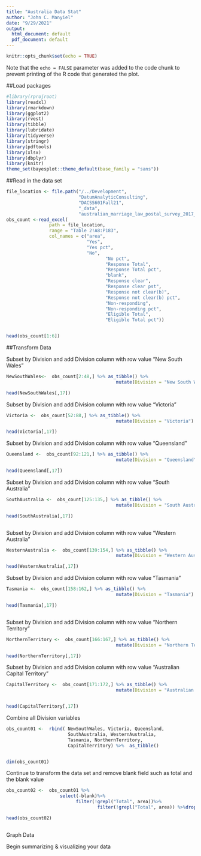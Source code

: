```yaml
---
title: "Australia Data Stat"
author: "John C. Manyiel"
date: "9/29/2021"
output:
  html_document: default
  pdf_document: default
---
```


```r
knitr::opts_chunk$set(echo = TRUE)
```

Note that the `echo = FALSE` parameter was added to the code chunk to prevent printing of the R code that generated the plot.






##Load packages

```r
#library(rprojroot)
library(readxl)
library(rmarkdown)
library(ggplot2)
library(rvest)
library(tibble)
library(lubridate)
library(tidyverse)
library(stringr)
library(pdftools)
library(xlsx)
library(dbplyr)
library(knitr)
theme_set(bayesplot::theme_default(base_family = "sans"))
```


##Read in the data set


```r

file_location <- file.path("/../Development",
                           "DatumAnalyticConsulting",
                           "DACSS601Fall21",
                           "_data",
                           "australian_marriage_law_postal_survey_2017_-_response_final.xls")
obs_count <-read_excel(
                path = file_location, 
                range = "Table 2!A8:P183", 
                col_names = c("area",
                              "Yes",
                              "Yes pct",
                              "No",
                                     "No pct",
                                     "Response Total",
                                     "Response Total pct",
                                     "blank",
                                     "Response clear",
                                     "Response clear pst",
                                     "Response not clear(b)",
                                     "Response not clear(b) pct",
                                     "Non-responding",
                                     "Non-responding pct",
                                     "Eligible Total",
                                     "Eligible Total pct"))


head(obs_count[1:6])

```


##Transform Data

Subset by Division and add Division column with row value "New South Wales"


```r


NewSouthWales<-  obs_count[2:48,] %>% as_tibble() %>% 
                                         mutate(Division = "New South Wales")

head(NewSouthWales[,17])


```



Subset by Division and add Division column with row value "Victoria"



```r




Victoria <-  obs_count[52:88,] %>% as_tibble() %>% 
                                         mutate(Division = "Victoria")

head(Victoria[,17])


```

Subset by Division and add Division column with row value "Queensland"


```r



Queensland <-  obs_count[92:121,] %>% as_tibble() %>% 
                                         mutate(Division = "Queensland")

head(Queensland[,17])


```

Subset by Division and add Division column with row value "South Australia"


```r



SouthAustralia <-  obs_count[125:135,] %>% as_tibble() %>% 
                                         mutate(Division = "South Australia")

head(SouthAustralia[,17])



```

Subset by Division and add Division column with row value "Western Australia"

```r



WesternAustralia <-  obs_count[139:154,] %>% as_tibble() %>% 
                                         mutate(Division = "Western Australia")

head(WesternAustralia[,17])

```

Subset by Division and add Division column with row value "Tasmania"


```r



Tasmania <-  obs_count[158:162,] %>% as_tibble() %>% 
                                         mutate(Division = "Tasmania")

head(Tasmania[,17])



```

Subset by Division and add Division column with row value "Northern Territory"

```r

NorthernTerritory <-  obs_count[166:167,] %>% as_tibble() %>% 
                                         mutate(Division = "Northern Territory")

head(NorthernTerritory[,17])

```


Subset by Division and add Division column with row value "Australian Capital Territory"


```r

CapitalTerritory <-  obs_count[171:172,] %>% as_tibble() %>% 
                                         mutate(Division = "Australian Capital Territory")


head(CapitalTerritory[,17])

```



Combine all Division variables


```r


obs_count01 <-  rbind( NewSouthWales, Victoria, Queensland, 
                       SouthAustralia, WesternAustralia, 
                       Tasmania, NorthernTerritory, 
                       CapitalTerritory) %>%  as_tibble()


dim(obs_count01)


```





Continue to transform the data set and remove blank field such as total and the blank value 


```r
obs_count02 <-  obs_count01 %>%
                    select(-blank)%>%
                          filter(!grepl("Total", area))%>%
                                  filter(!grepl("Total", area)) %>%drop_na()

head(obs_count02)



```

Graph Data

Begin  summarizing & visualizing your data


```r



```


```r

```


```r


```

